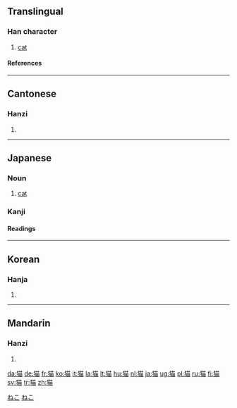 {{see|貓}}<!-- may be replaced by zh-forms -->

==Translingual==
===Han character===
{{Han char|rn=94|rad=犬|as=09|sn=12|four=|canj=大竹廿田 (KHTW)}}
# [[cat]]
====References====
{{Han ref|kx=0714.270|dkj=20535|dj=1127.010|hdz=21352.010|uh=732B|ud=29483}}
----
==Cantonese==
===Hanzi===
{{yue-hanzi|jyut=|y=maau1}}
# {{defn|Cantonese}}
----
==Japanese==
[[Category:1000_Japanese_basic_words|ねこ]]

===Noun===
{{ja-noun|k|hira=ねこ|rom=neko|hidx=ねこ}}
# [[cat]]

===Kanji===
{{ja-kanji|grade=c|rs=犬09}}
====Readings====
{{ja-readings|on=[[びょう]] (byō), [[ぼう]] (bō), [[みょう]] (myō)|kun=[[ねこ]] (neko)}}

[[Category:ja:Mammals|ねこ]]
----
==Korean==
===Hanja===
{{ko-hanja|hangeul=묘|eumhun=|rv=myo|mr=myo|y=myo}}
# {{defn|Korean}}
----
==Mandarin==
===Hanzi===
{{cmn-hanzi|tra=貓|pin=[[māo]] ([[mao1]])|wg=mao<sup>1</sup>}}
# {{defn|Mandarin}}

[[da:猫]]
[[de:猫]]
[[fr:猫]]
[[ko:猫]]
[[it:猫]]
[[la:猫]]
[[lt:猫]]
[[hu:猫]]
[[nl:猫]]
[[ja:猫]]
[[ug:猫]]
[[pl:猫]]
[[ru:猫]]
[[fi:猫]]
[[sv:猫]]
[[tr:猫]]
[[zh:猫]]